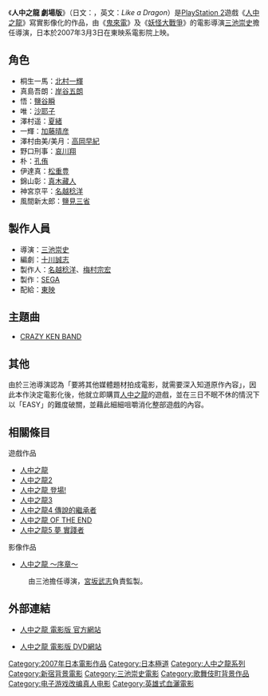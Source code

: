 {{noteTA
|T=zh-cn:如龙 剧场版; zh-tw:人中之龍 劇場版;
|1=zh-cn:如龙; zh-tw:人中之龍;
}}
{{Infobox animanga/Headerofja
|標題= 人中之龍 劇場版
|圖像= 
|尺寸= 
|說明= 
|日文名稱= 龍が如く 劇場版
|英文名稱= Like a Dragon
|假名= りゅうがごとく げきじょうばん
|羅馬字= ryuugagotoku gekijouban
|類型= 
}}
{{Infobox animanga/Movie
|標題= 
|導演= 三池崇史
|製作= 東映
|上映日= 2007年3月3日
|片長= 110分鐘
|原案= 
|原作=
|企畫=
|腳本=十川誠志
|分鏡=
|演出=
|人物設定=
|作畫監督=
|機械設定=
|音樂=
|其他= 
|Copyright= 
}}
{{Infobox animanga/Footerofja}}
《'''人中之龍 劇場版'''》（日文：{{lang|ja|龍が如く 劇場版}}，英文：''Like a Dragon''）是[[PlayStation_2|PlayStation 2]]遊戲《[[人中之龍|人中之龍]]》寫實影像化的作品，由《[[鬼來電|鬼來電]]》及《[[妖怪大戰爭|妖怪大戰爭]]》的電影導演[[三池崇史|三池崇史]]擔任導演，日本於2007年3月3日在東映系電影院上映。

== 角色 ==
* 桐生一馬：[[北村一輝|北村一輝]]
* 真島吾朗：[[岸谷五朗|岸谷五朗]]
* 悟：[[鹽谷瞬|鹽谷瞬]]
* 唯：[[沙耶子|沙耶子]]
* 澤村遥：[[夏緒|夏緒]]
* 一輝：[[加藤晴彦|加藤晴彦]]
* 澤村由美/美月：[[高岡早紀|高岡早紀]]
* 野口刑事：[[哀川翔|哀川翔]]
* 朴：[[孔侑|孔侑]]
* 伊達真：[[松重豊|松重豊]]
* 錦山彰：[[真木藏人|真木藏人]]
* 神宮京平：[[名越稔洋|名越稔洋]]
* 風間新太郎：[[鹽見三省|鹽見三省]]

== 製作人員 ==
* 導演：[[三池崇史|三池崇史]]
* 編劇：[[十川誠志|十川誠志]]
* 製作人：[[名越稔洋|名越稔洋]]、[[梅村宗宏|梅村宗宏]]
* 製作：[[SEGA|SEGA]]
* 配給：[[東映|東映]]

== 主題曲 ==
* [[CRAZY_KEN_BAND|CRAZY KEN BAND]]

== 其他 ==
由於三池導演認為「要將其他媒體題材拍成電影，就需要深入知道原作內容」，因此本作決定電影化後，他就立即購買[[人中之龍|人中之龍]]的遊戲，並在三日不眠不休的情況下以「EASY」的難度破關，並藉此細細咀嚼消化整部遊戲的內容。

== 相關條目  ==
;遊戲作品
*[[人中之龍|人中之龍]]
*[[人中之龍2|人中之龍2]]
*[[人中之龍_登場!|人中之龍 登場!]]
*[[人中之龍3|人中之龍3]]
*[[人中之龍4_傳說的繼承者|人中之龍4 傳說的繼承者]]
*[[人中之龍_OF_THE_END|人中之龍 OF THE END]]
*[[人中之龍5_夢_實踐者|人中之龍5 夢 實踐者]]
;影像作品
*[[人中之龍_〜序章〜|人中之龍 〜序章〜]]
:由三池擔任導演，[[宮坂武志|宮坂武志]]負責監製。

== 外部連結 ==
*{{ja}} [https://web.archive.org/web/20091126021329/http://www.ryu-movie.com/ 人中之龍 電影版 官方網站]
*{{ja}} [http://www.amuse-s-e.co.jp/ryu-dvd/ 人中之龍 電影版 DVD網站] {{Wayback|url=http://www.amuse-s-e.co.jp/ryu-dvd/ |date=20190514213129 }}

{{人中之龍系列}}
{{三池崇史}}

{{DEFAULTSORT:Ryū ga Gotoku Gekijōban}}
[[Category:2007年日本電影作品|Category:2007年日本電影作品]]
[[Category:日本極道|Category:日本極道]]
[[Category:人中之龍系列|Category:人中之龍系列]]
[[Category:新宿背景電影|Category:新宿背景電影]]
[[Category:三池崇史電影|Category:三池崇史電影]]
[[Category:歌舞伎町背景作品|Category:歌舞伎町背景作品]]
[[Category:电子游戏改编真人电影|Category:电子游戏改编真人电影]]
[[Category:英雄式血灑電影|Category:英雄式血灑電影]]